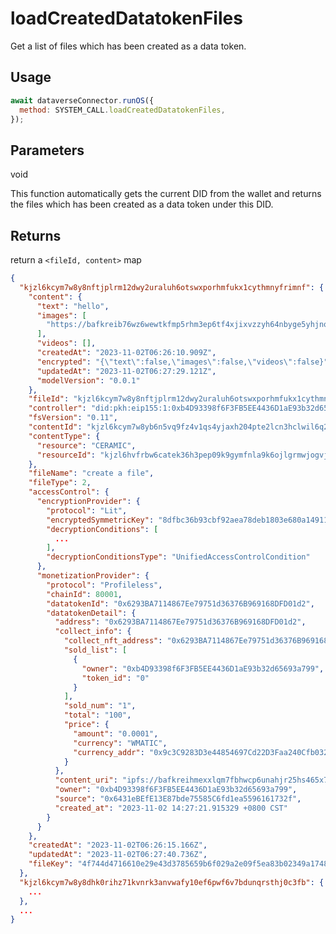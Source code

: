
# loadCreatedDatatokenFiles

Get a list of files which has been created as a data token.

## Usage

```js
await dataverseConnector.runOS({
  method: SYSTEM_CALL.loadCreatedDatatokenFiles,
});
```

## Parameters

void

<Callout>
  This function automatically gets the current DID from the wallet and returns
  the files which has been created as a data token under this DID.
</Callout>

## Returns

return a `<fileId, content>` map

```json
{
  "kjzl6kcym7w8y8nftjplrm12dwy2uraluh6otswxporhmfukx1cythmnyfrimnf": {
    "content": {
      "text": "hello",
      "images": [
        "https://bafkreib76wz6wewtkfmp5rhm3ep6tf4xjixvzzyh64nbyge5yhjno24yl4.ipfs.w3s.link"
      ],
      "videos": [],
      "createdAt": "2023-11-02T06:26:10.909Z",
      "encrypted": "{\"text\":false,\"images\":false,\"videos\":false}",
      "updatedAt": "2023-11-02T06:27:29.121Z",
      "modelVersion": "0.0.1"
    },
    "fileId": "kjzl6kcym7w8y8nftjplrm12dwy2uraluh6otswxporhmfukx1cythmnyfrimnf",
    "controller": "did:pkh:eip155:1:0xb4D93398f6F3FB5EE4436D1aE93b32d65693a799",
    "fsVersion": "0.11",
    "contentId": "kjzl6kcym7w8yb6n5vq9fz4v1qs4yjaxh204pte2lcn3hclwil6q2cq0xbfxo15",
    "contentType": {
      "resource": "CERAMIC",
      "resourceId": "kjzl6hvfrbw6catek36h3pep09k9gymfnla9k6ojlgrmwjogvjqg8q3zpybl1yu"
    },
    "fileName": "create a file",
    "fileType": 2,
    "accessControl": {
      "encryptionProvider": {
        "protocol": "Lit",
        "encryptedSymmetricKey": "8dfbc36b93cbf92aea78deb1803e680a149119eb95a0b2a0778a156f4124d9aba1bc7cb9e3b90bfe793528ce54be9e11b0a966717c4de5bc23834e263590cd929fbf057ab4163d5333e6a94899155ca4e6ebd1680a243eafa69f623ef2f019805b511cecd8a17ef6f3ce7353d932ed3493794fe41a566c8befc1741f6a31a1c000000000000000206dba1130b64ea2e728af545e9f01df6cf5f4902642dc2fe7856dc7eb8ffba7cfab6ee30e3bec465143725e9a653304b0",
        "decryptionConditions": [
          ...
        ],
        "decryptionConditionsType": "UnifiedAccessControlCondition"
      },
      "monetizationProvider": {
        "protocol": "Profileless",
        "chainId": 80001,
        "datatokenId": "0x6293BA7114867Ee79751d36376B969168DFD01d2",
        "datatokenDetail": {
          "address": "0x6293BA7114867Ee79751d36376B969168DFD01d2",
          "collect_info": {
            "collect_nft_address": "0x6293BA7114867Ee79751d36376B969168DFD01d2",
            "sold_list": [
              {
                "owner": "0xb4D93398f6F3FB5EE4436D1aE93b32d65693a799",
                "token_id": "0"
              }
            ],
            "sold_num": "1",
            "total": "100",
            "price": {
              "amount": "0.0001",
              "currency": "WMATIC",
              "currency_addr": "0x9c3C9283D3e44854697Cd22D3Faa240Cfb032889"
            }
          },
          "content_uri": "ipfs://bafkreihmexxlqm7fbhwcp6unahjr25hs465x7c4a6ugljx6gmvp2fl4joy",
          "owner": "0xb4D93398f6F3FB5EE4436D1aE93b32d65693a799",
          "source": "0x6431eBEfE13E87bde75585C6fd1ea5596161732f",
          "created_at": "2023-11-02 14:27:21.915329 +0800 CST"
        }
      }
    },
    "createdAt": "2023-11-02T06:26:15.166Z",
    "updatedAt": "2023-11-02T06:27:40.736Z",
    "fileKey": "4f744d4716610e29e43d3785659b6f029a2e09f5ea83b02349a1748e5ed328dc"
  },
  "kjzl6kcym7w8y8dhk0rihz71kvnrk3anvwafy10ef6pwf6v7bdunqrsthj0c3fb": {
    ...
  },
  ...
}
```
